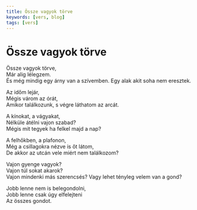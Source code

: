 ```yaml
---
title: Össze vagyok törve
keywords: [vers, blog]
tags: [vers]
---
```


# Össze vagyok törve

Össze vagyok törve,  
Már alig lélegzem.  
És még mindig egy árny van a szívemben. Egy alak akit soha nem eresztek.

Az időm lejár,  
Mégis várom az órát,  
Amikor találkozunk, s végre láthatom az arcát.

A kínokat, a vágyakat,  
Nélküle átélni vajon szabad?  
Mégis mit tegyek ha felkel majd a nap?

A felhőkben, a plafonon,  
Még a csillagokra nézve is őt látom,  
De akkor az utcán vele miért nem találkozom?

Vajon gyenge vagyok?  
Vajon túl sokat akarok?  
Vajon mindenki más szerencsés? Vagy lehet tényleg velem van a gond?

Jobb lenne nem is belegondolni,  
Jobb lenne csak úgy elfelejteni  
Az összes gondot.
